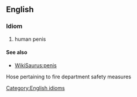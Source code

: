 {{rfc}}
== English ==
=== Idiom ===
[[Category:English idioms]]
# human penis
==== See also ====
* [[WikiSaurus:penis]]

Hose pertaining to fire department safety measures